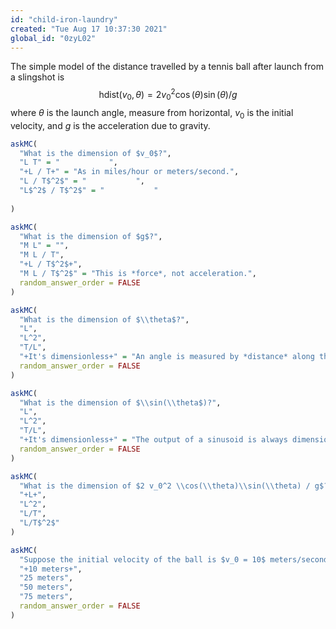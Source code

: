 ```yaml
---
id: "child-iron-laundry"
created: "Tue Aug 17 10:37:30 2021"
global_id: "0zyL02"
---
```


The simple model of the distance travelled by a tennis ball after launch from a slingshot is $$\text{hdist}(v_0, \theta) = 2 v_0^2 \cos(\theta)\sin(\theta) / g$$ where $\theta$ is the launch angle, measure from horizontal, $v_0$ is the initial velocity, and $g$ is the acceleration due to gravity. 

```r
askMC(
  "What is the dimension of $v_0$?",
  "L T" = "           ",
  "+L / T+" = "As in miles/hour or meters/second.",
  "L / T$^2$" = "           ",
  "L$^2$ / T$^2$" = "           "
  
)
```

```r
askMC(
  "What is the dimension of $g$?",
  "M L" = "",
  "M L / T",
  "+L / T$^2$+",
  "M L / T$^2$" = "This is *force*, not acceleration.",
  random_answer_order = FALSE
)
```

```r
askMC(
  "What is the dimension of $\\theta$?",
  "L",
  "L^2",
  "T/L",
  "+It's dimensionless+" = "An angle is measured by *distance* along the circumference of a circle divided by the radius of the circle, so L/L. The L dimensions cancel out.",
  random_answer_order = FALSE
)
```

```r
askMC(
  "What is the dimension of $\\sin(\\theta$)?",
  "L",
  "L^2",
  "T/L",
  "+It's dimensionless+" = "The output of a sinusoid is always dimensionless. You would have to multiply by a dimensionful amplitude ($A \\sin(\\theta)$) to attach a dimension to the output.",
  random_answer_order = FALSE
)
```

```r
askMC(
  "What is the dimension of $2 v_0^2 \\cos(\\theta)\\sin(\\theta) / g$?",
  "+L+",
  "L^2",
  "L/T",
  "L/T$^2$"
)
```

```r
askMC(
  "Suppose the initial velocity of the ball is $v_0 = 10$ meters/second. Since we're on the surface of Earth, $g=9.8$ meters/second-squared. At the optimal launch angle $\\theta$, how far does the model predict the ball will travel?",
  "+10 meters+",
  "25 meters",
  "50 meters",
  "75 meters",
  random_answer_order = FALSE
)
```
